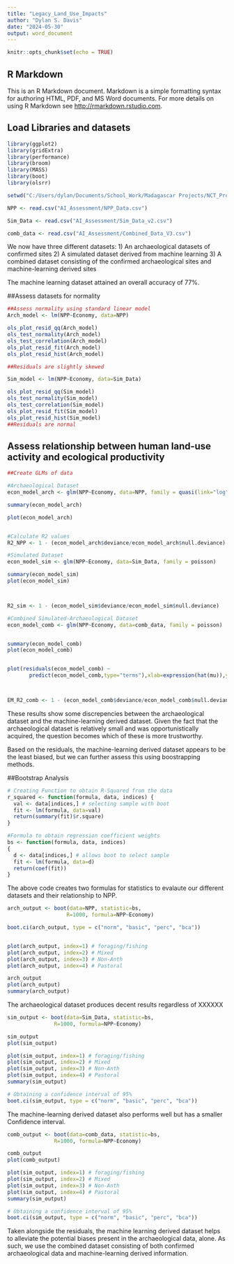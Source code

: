 ---
title: "Legacy_Land_Use_Impacts"
author: "Dylan S. Davis"
date: "2024-05-30"
output: word_document
---

```{r setup, include=FALSE}
knitr::opts_chunk$set(echo = TRUE)
```

## R Markdown

This is an R Markdown document. Markdown is a simple formatting syntax for authoring HTML, PDF, and MS Word documents. For more details on using R Markdown see <http://rmarkdown.rstudio.com>.


## Load Libraries and datasets
```{r}
library(ggplot2)
library(gridExtra)
library(performance)
library(broom)
library(MASS)
library(boot)
library(olsrr)

setwd("C:/Users/dylan/Documents/School_Work/Madagascar Projects/NCT_Project")

NPP <- read.csv("AI_Assessment/NPP_Data.csv")

Sim_Data <- read.csv("AI_Assessment/Sim_Data_v2.csv")

comb_data <- read.csv("AI_Assessment/Combined_Data_V3.csv")
```

We now have three different datasets: 
1) An archaeological datasets of confirmed sites
2) A simulated dataset derived from machine learning
3) A combined dataset consisting of the confirmed archaeological sites
and machine-learning derived sites

The machine learning dataset attained an overall accuracy of 77%.

##Assess datasets for normality
```{r}
##Assess normality using standard linear model
Arch_model <- lm(NPP~Economy, data=NPP)

ols_plot_resid_qq(Arch_model)
ols_test_normality(Arch_model)
ols_test_correlation(Arch_model)
ols_plot_resid_fit(Arch_model)
ols_plot_resid_hist(Arch_model)

##Residuals are slightly skewed 

Sim_model <- lm(NPP~Economy, data=Sim_Data)

ols_plot_resid_qq(Sim_model)
ols_test_normality(Sim_model)
ols_test_correlation(Sim_model)
ols_plot_resid_fit(Sim_model)
ols_plot_resid_hist(Sim_model)
##Residuals are normal 
```


## Assess relationship between human land-use activity and ecological productivity

```{r}
##Create GLMs of data     

#Archaeological Dataset
econ_model_arch <- glm(NPP~Economy, data=NPP, family = quasi(link="log", variance="mu"))

summary(econ_model_arch)

plot(econ_model_arch)


#Calculate R2 values
R2_NPP <- 1 - (econ_model_arch$deviance/econ_model_arch$null.deviance)

#Simulated Dataset
econ_model_sim <- glm(NPP~Economy, data=Sim_Data, family = poisson)

summary(econ_model_sim)
plot(econ_model_sim)



R2_sim <- 1 - (econ_model_sim$deviance/econ_model_sim$null.deviance)

#Combined Simulated-Archaeological Dataset
econ_model_comb <- glm(NPP~Economy, data=comb_data, family = poisson)


summary(econ_model_comb)
plot(econ_model_comb)


plot(residuals(econ_model_comb) ~
       predict(econ_model_comb,type="terms"),xlab=expression(hat(mu)),ylab="Deviance residuals",pch=20,col="red")



EM_R2_comb <- 1 - (econ_model_comb$deviance/econ_model_comb$null.deviance)


```

These results show some discrepencies between the archaeological dataset and the machine-learning derived dataset. Given the fact that the archaeological dataset is relatively small and was opportunistically acquired, the question becomes which of these is more trustworthy.

Based on the residuals, the machine-learning derived dataset appears to be the least biased, but we can further assess this using boostrapping methods.


##Bootstrap Analysis

```{r}
# Creating Function to obtain R-Squared from the data
r_squared <- function(formula, data, indices) {
  val <- data[indices,] # selecting sample with boot 
  fit <- lm(formula, data=val)
  return(summary(fit)$r.square)
} 

#Formula to obtain regression coefficient weights
bs <- function(formula, data, indices)
{
  d <- data[indices,] # allows boot to select sample
  fit <- lm(formula, data=d)
  return(coef(fit))
}

```

The above code creates two formulas for statistics to evalaute our different datasets and their relationship to NPP.

```{r}
arch_output <- boot(data=NPP, statistic=bs, 
                   R=1000, formula=NPP~Economy)

boot.ci(arch_output, type = c("norm", "basic", "perc", "bca"))


plot(arch_output, index=1) # foraging/fishing
plot(arch_output, index=2) # Mixed
plot(arch_output, index=3) # Non-Anth
plot(arch_output, index=4) # Pastoral

arch_output
plot(arch_output)
summary(arch_output)
```

The archaeological dataset produces decent results regardless of XXXXXX

```{r}
sim_output <- boot(data=Sim_Data, statistic=bs, 
               R=1000, formula=NPP~Economy)

sim_output
plot(sim_output)

plot(sim_output, index=1) # foraging/fishing
plot(sim_output, index=2) # Mixed
plot(sim_output, index=3) # Non-Anth
plot(sim_output, index=4) # Pastoral
summary(sim_output)

# Obtaining a confidence interval of 95%
boot.ci(sim_output, type = c("norm", "basic", "perc", "bca"))
```

The machine-learning derived dataset also performs well but has a smaller Confidence interval.


```{r}
comb_output <- boot(data=comb_data, statistic=bs, 
               R=1000, formula=NPP~Economy)

comb_output
plot(comb_output)

plot(sim_output, index=1) # foraging/fishing
plot(sim_output, index=2) # Mixed
plot(sim_output, index=3) # Non-Anth
plot(sim_output, index=4) # Pastoral
summary(sim_output)

# Obtaining a confidence interval of 95%
boot.ci(sim_output, type = c("norm", "basic", "perc", "bca"))
```

Taken alongside the residuals, the machine learning derived dataset helps to alleviate the potential biases present in the archaeological data, alone. As such, we use the combined dataset consisting of both confirmed archaeological data and machine-learning derived information.
